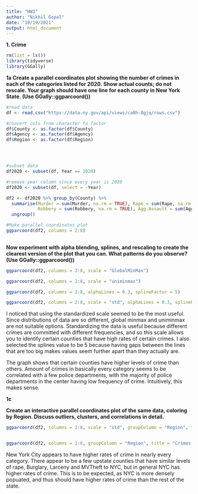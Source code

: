---
title: "HW3"
author: "Nikhil Gopal"
date: "10/19/2021"
output: html_document
---

**1. Crime**

```{r}

rm(list = ls())
library(tidyverse)
library(GGally)
```

**1a Create a parallel coordinates plot showing the number of crimes in each of the categories listed for 2020. Show actual counts; do not rescale. Your graph should have one line for each county in New York State. (Use GGally::ggparcoord()) **

```{r}
#read data
df <- read.csv("https://data.ny.gov/api/views/ca8h-8gjq/rows.csv")

#convert cols from character to factor
df$County <- as.factor(df$County)
df$Agency <- as.factor(df$Agency)
df$Region <- as.factor(df$Region)




#subset data
df2020 <- subset(df, Year == 2020)

#remove year column since every year is 2020
df2020 <- subset(df, select = -Year)

df2 <- df2020 %>% group_by(County) %>%
  summarise(Murder = sum(Murder, na.rm = TRUE), Rape = sum(Rape, na.rm = TRUE),
            Robbery = sum(Robbery, na.rm = TRUE), Agg.Assault = sum(Aggravated.Assault, na.rm = TRUE), Burglary = sum(Burglary, na.rm = TRUE), Larceny = sum(Larceny, na.rm = TRUE), MVTheft = sum(Motor.Vehicle.Theft, na.rm = TRUE), Region = Region) %>%
  ungroup()

#Make parallel coordinates plot
ggparcoord(df2, columns = 2:8) 
  

```


**Now experiment with alpha blending, splines, and rescaling to create the clearest version of the plot that you can. What patterns do you observe? (Use GGally::ggparcoord())**


```{r}
ggparcoord(df2, columns = 2:8, scale = "GlobalMinMax") 

ggparcoord(df2, columns = 2:8, scale = "uniminmax")

ggparcoord(df2, columns = 2:8, alphaLines = 0.3, splineFactor = 5) 

ggparcoord(df2, columns = 2:8, scale = "std", alphaLines = 0.3, splineFactor = 5)

```

I noticed that using the standardized scale seemed to be the most useful. Since distributions of data are so different, global minmax and uniminmax are not suitable options. Standardizing the data is useful because different crimes are committed with different frequencies, and so this scale allows you to identify certain counties that have high rates of certain crimes. I also selected the splines value to be 5 because having gaps between the lines that are too big makes values seem further apart than they actually are.

The graph shows that certain counties have higher levels of crime than others. Amount of crimes in  basically every category seems to be correlated with a few police departments, with the majority of police departments in the center having low frequency of crime. Intuitively, this makes sense.

**1c**

**Create an interactive parallel coordinates plot of the same data, coloring by Region. Discuss outliers, clusters, and correlations in detail. **

```{r}

ggparcoord(df2, columns = 2:8, scale = "std", groupColumn = "Region", title = "Crimes by County in NYS 2020 (Standardized)")


ggparcoord(df2, columns = 2:8, groupColumn = "Region", title = "Crimes by County in NYS 2020", scale = "GlobalMinMax")

```
New York City appears to have higher rates of crime in nearly every category. There appear to be a few upstate counties that have similar levels of rape, Burglary, Larceny and MVTheft to NYC, but in general NYC has higher rates of crime. This is to be expected, as NYC is more densely popuated, and thus should have higher rates of crime than the rest of the state.

